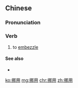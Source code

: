==Chinese==
{{zh-forms}}

===Pronunciation===
{{zh-pron
|m=nuóyòng
|c=no4 jung6
|mn=qz:no͘-iōng/xm,zz:nó͘-iōng/xm:nó͘-ēng
|cat=v
}}

===Verb===
{{zh-verb}}

# to [[embezzle]]

====See also====
* {{zh-l|盜用}}

[[ko:挪用]]
[[mg:挪用]]
[[chr:挪用]]
[[zh:挪用]]
